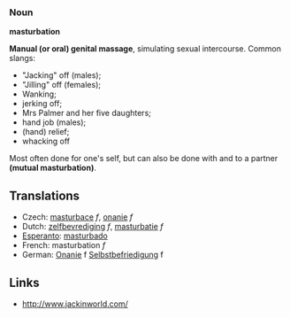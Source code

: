===Noun===
'''masturbation'''

'''Manual (or oral) genital massage''', simulating sexual intercourse. Common slangs: 
*"Jacking" off (males);
*"Jilling" off (females);
* Wanking;
* jerking off;
* Mrs Palmer and her five daughters;
* hand job (males);
* (hand) relief;
* whacking off


Most often done for one's self, but can also be done with and to a partner '''(mutual masturbation)'''.

== Translations ==
*Czech: [[masturbace]] ''f'', [[onanie]] ''f'' 
*Dutch: [[zelfbevrediging]] ''f'', [[masturbatie]] ''f''
*[[Esperanto]]: [[masturbado]]
*French: masturbation ''f''
*German: [[Onanie]] f [[Selbstbefriedigung]] f

== Links ==
* http://www.jackinworld.com/